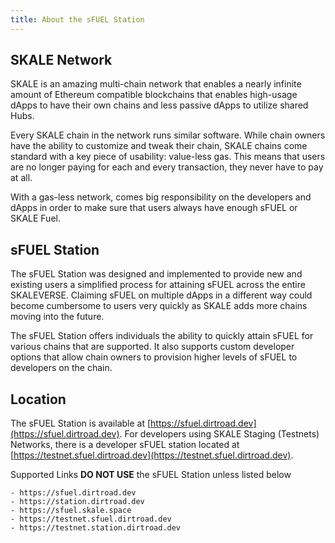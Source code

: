 ```yaml
---
title: About the sFUEL Station
---
```


## SKALE Network

SKALE is an amazing multi-chain network that enables a nearly infinite amount of Ethereum compatible blockchains that enables high-usage dApps to have their own chains and less passive dApps to utilize shared Hubs.

Every SKALE chain in the network runs similar software. While chain owners have the ability to customize and tweak their chain, SKALE chains come standard with a key piece of usability: value-less gas. This means that users are no longer paying for each and every transaction, they never have to pay at all. 

With a gas-less network, comes big responsibility on the developers and dApps in order to make sure that users always have enough sFUEL or SKALE Fuel.

## sFUEL Station

The sFUEL Station was designed and implemented to provide new and existing users a simplified process for attaining sFUEL across the entire SKALEVERSE. Claiming sFUEL on multiple dApps in a different way could become cumbersome to users very quickly as SKALE adds more chains moving into the future. 

The sFUEL Station offers individuals the ability to quickly attain sFUEL for various chains that are supported. It also supports custom developer options that allow chain owners to provision higher levels of sFUEL to developers on the chain.

## Location

The sFUEL Station is available at [https://sfuel.dirtroad.dev](https://sfuel.dirtroad.dev). For developers using SKALE Staging (Testnets) Networks, there is a developer sFUEL station located at [https://testnet.sfuel.dirtroad.dev](https://testnet.sfuel.dirtroad.dev).

Supported Links
    **DO NOT USE** the sFUEL Station unless listed below

    - https://sfuel.dirtroad.dev
    - https://station.dirtroad.dev
    - https://sfuel.skale.space
    - https://testnet.sfuel.dirtroad.dev
    - https://testnet.station.dirtroad.dev
